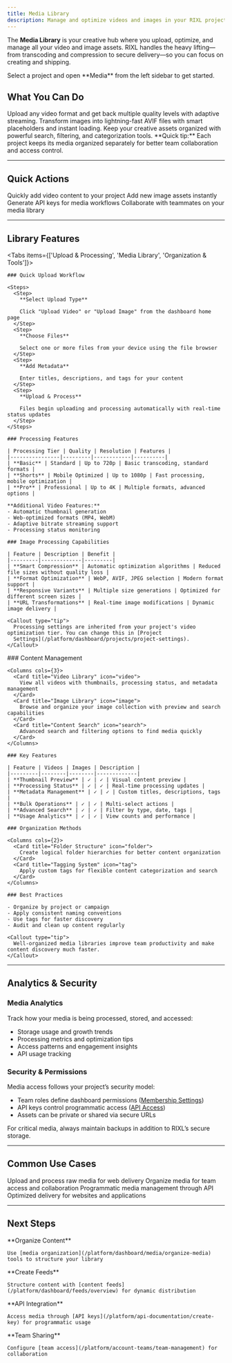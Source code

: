 ```yaml
---
title: Media Library
description: Manage and optimize videos and images in your RIXL projects with intelligent processing, secure delivery, and advanced organization tools.
---
```




The **Media Library** is your creative hub where you upload, optimize, and manage all your video and image assets. RIXL handles the heavy lifting—from transcoding and compression to secure delivery—so you can focus on creating and shipping.

<Callout type="info">
  Select a project and open **Media** from the left sidebar to get started.
</Callout>

## What You Can Do

<Columns cols={3}>
  <Card
    title="Video Processing"
    href="/platform/dashboard/media/upload-videos"
    icon="video"
  >
    Upload any video format and get back multiple quality levels with adaptive streaming.
  </Card>
  <Card
    title="Image Optimization"
    href="/platform/dashboard/media/upload-images"
    icon="image"
  >
    Transform images into lightning-fast AVIF files with smart placeholders and instant loading.
  </Card>
  <Card
    title="Library Organization"
    href="/platform/dashboard/media/organize-media"
    icon="folder"
  >
    Keep your creative assets organized with powerful search, filtering, and categorization tools.
  </Card>
</Columns>

<Callout type="tip">
  **Quick tip:** Each project keeps its media organized separately for better team collaboration and access control.
</Callout>

---

## Quick Actions

<Columns cols={2}>
  <Card
    title="Upload New Video"
    href="/platform/dashboard/media/upload-videos"
  >
    Quickly add video content to your project
  </Card>
  <Card
    title="Upload New Image"
    href="/platform/dashboard/media/upload-images"
  >
    Add new image assets instantly
  </Card>
  <Card
    title="Create API Key"
    href="/platform/api-documentation/create-key"
  >
    Generate API keys for media workflows
  </Card>
  <Card
    title="Invite Team Member"
    href="/platform/account-teams/organizations-overview"
  >
    Collaborate with teammates on your media library
  </Card>
</Columns>

---

## Library Features

<Tabs items={['Upload & Processing', 'Media Library', 'Organization & Tools']}>
  <Tab value="Upload & Processing">

    ### Quick Upload Workflow

    <Steps>
      <Step>
        **Select Upload Type**

        Click "Upload Video" or "Upload Image" from the dashboard home page
      </Step>
      <Step>
        **Choose Files**

        Select one or more files from your device using the file browser
      </Step>
      <Step>
        **Add Metadata**

        Enter titles, descriptions, and tags for your content
      </Step>
      <Step>
        **Upload & Process**

        Files begin uploading and processing automatically with real-time status updates
      </Step>
    </Steps>

    ### Processing Features

    | Processing Tier | Quality | Resolution | Features |
    |----------------|---------|------------|----------|
    | **Basic** | Standard | Up to 720p | Basic transcoding, standard formats |
    | **Shorts** | Mobile Optimized | Up to 1080p | Fast processing, mobile optimization |
    | **Pro** | Professional | Up to 4K | Multiple formats, advanced options |

    **Additional Video Features:**
    - Automatic thumbnail generation
    - Web-optimized formats (MP4, WebM)
    - Adaptive bitrate streaming support
    - Processing status monitoring

    ### Image Processing Capabilities

    | Feature | Description | Benefit |
    |---------|-------------|---------|
    | **Smart Compression** | Automatic optimization algorithms | Reduced file sizes without quality loss |
    | **Format Optimization** | WebP, AVIF, JPEG selection | Modern format support |
    | **Responsive Variants** | Multiple size generations | Optimized for different screen sizes |
    | **URL Transformations** | Real-time image modifications | Dynamic image delivery |

    <Callout type="tip">
      Processing settings are inherited from your project's video optimization tier. You can change this in [Project
      Settings](/platform/dashboard/projects/project-settings).
    </Callout>
  </Tab>

  <Tab value="Media Library">
    ### Content Management

    <Columns cols={3}>
      <Card title="Video Library" icon="video">
        View all videos with thumbnails, processing status, and metadata management
      </Card>
      <Card title="Image Library" icon="image">
        Browse and organize your image collection with preview and search capabilities
      </Card>
      <Card title="Content Search" icon="search">
        Advanced search and filtering options to find media quickly
      </Card>
    </Columns>

    ### Key Features

    | Feature | Videos | Images | Description |
    |---------|--------|--------|-------------|
    | **Thumbnail Preview** | ✓ | ✓ | Visual content preview |
    | **Processing Status** | ✓ | ✓ | Real-time processing updates |
    | **Metadata Management** | ✓ | ✓ | Custom titles, descriptions, tags |
    | **Bulk Operations** | ✓ | ✓ | Multi-select actions |
    | **Advanced Search** | ✓ | ✓ | Filter by type, date, tags |
    | **Usage Analytics** | ✓ | ✓ | View counts and performance |

  </Tab>

  <Tab value="Organization & Tools">

    ### Organization Methods

    <Columns cols={2}>
      <Card title="Folder Structure" icon="folder">
        Create logical folder hierarchies for better content organization
      </Card>
      <Card title="Tagging System" icon="tag">
        Apply custom tags for flexible content categorization and search
      </Card>
    </Columns>

    ### Best Practices

    - Organize by project or campaign
    - Apply consistent naming conventions
    - Use tags for faster discovery
    - Audit and clean up content regularly

    <Callout type="tip">
      Well-organized media libraries improve team productivity and make content discovery much faster.
    </Callout>
  </Tab>
</Tabs>

---

## Analytics & Security

### Media Analytics

Track how your media is being processed, stored, and accessed:

- Storage usage and growth trends
- Processing metrics and optimization tips
- Access patterns and engagement insights
- API usage tracking

### Security & Permissions

Media access follows your project’s security model:

- Team roles define dashboard permissions ([Membership Settings](/platform/account-teams/membership))
- API keys control programmatic access ([API Access](/platform/api-documentation/create-key))
- Assets can be private or shared via secure URLs

<Callout type="warning">
  For critical media, always maintain backups in addition to RIXL’s secure storage.
</Callout>


---

## Common Use Cases

<Columns cols={4}>
  <Card title="Content Creation" icon="upload">
    Upload and process raw media for web delivery
  </Card>
  <Card title="Team Collaboration" icon="users">
    Organize media for team access and collaboration
  </Card>
  <Card title="API Integration" icon="code">
    Programmatic media management through API
  </Card>
  <Card title="Content Distribution" icon="activity">
    Optimized delivery for websites and applications
  </Card>
</Columns>

---

## Next Steps

<Steps>
  <Step>
    **Organize Content**

    Use [media organization](/platform/dashboard/media/organize-media) tools to structure your library
  </Step>
  <Step>
    **Create Feeds**

    Structure content with [content feeds](/platform/dashboard/feeds/overview) for dynamic distribution
  </Step>
  <Step>
    **API Integration**

    Access media through [API keys](/platform/api-documentation/create-key) for programmatic usage
  </Step>
  <Step>
    **Team Sharing**

    Configure [team access](/platform/account-teams/team-management) for collaboration
  </Step>
</Steps>
